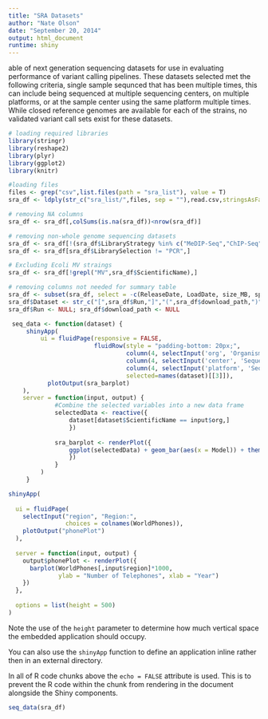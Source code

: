```yaml
---
title: "SRA Datasets"
author: "Nate Olson"
date: "September 20, 2014"
output: html_document
runtime: shiny
---
```

able of next generation sequencing datasets for use in evaluating performance of variant calling pipelines.  These datasets selected met the following criteria, single sample sequnced that has been multiple times, this can include being sequenced at multiple sequencing centers, on multiple platforms, or at the sample center using the same platform multiple times.  While closed reference genomes are available for each of the strains, no validated variant call sets exist for these datasets.

```r
# loading required libraries
library(stringr)
library(reshape2)
library(plyr)
library(ggplot2)
library(knitr)
```

```r
#loading files
files <- grep("csv",list.files(path = "sra_list"), value = T)
sra_df <- ldply(str_c("sra_list/",files, sep = ""),read.csv,stringsAsFactors=F,header=T)

# removing NA columns
sra_df <- sra_df[,colSums(is.na(sra_df))<nrow(sra_df)]

# removing non-whole genome sequencing datasets
sra_df <- sra_df[!(sra_df$LibraryStrategy %in% c("MeDIP-Seq","ChIP-Seq")),]
sra_df <- sra_df[sra_df$LibrarySelection != "PCR",]

# Excluding Ecoli MV straings
sra_df <- sra_df[!grepl("MV",sra_df$ScientificName),]

# removing columns not needed for summary table
sra_df <- subset(sra_df, select = -c(ReleaseDate, LoadDate, size_MB, spots, bases, spots_with_mates, avgLength, AssemblyName, Experiment, SRAStudy, BioProject, Study_Pubmed_id, Tumor,TaxID, Submission, Consent, RunHash, ReadHash, LibrarySource, InsertSize, InsertDev,BioSample,LibraryName, LibraryStrategy, LibrarySelection, ProjectID, Platform,LibraryLayout,SampleName))
sra_df$Dataset <- str_c("[",sra_df$Run,"]","(",sra_df$download_path,")", sep = "")
sra_df$Run <- NULL; sra_df$download_path <- NULL

```

```r
 seq_data <- function(dataset) {
     shinyApp(
         ui = fluidPage(responsive = FALSE,
                        fluidRow(style = "padding-bottom: 20px;",
                                 column(4, selectInput('org', 'Organism', choices = unique(dataset$ScientificName))),
                                 column(4, selectInput('center', 'Sequencing Center', choices =  unique(dataset$ScientificName))),
                                 column(4, selectInput('platform', 'Sequencing Platform', choices = unique(dataset$Model))),
                                 selected=names(dataset)[[3]]),
           plotOutput(sra_barplot)                        
    ),
    server = function(input, output) {
             #Combine the selected variables into a new data frame
             selectedData <- reactive({
                 dataset[dataset$ScientificName == input$org,]
                 })
             
             sra_barplot <- renderPlot({
                 ggplot(selectedData) + geom_bar(aes(x = Model)) + theme_bw() + theme(axis.text.x = element_text(angle = 90))
                 })
             }
         )
     }
```

```r
shinyApp(
  
  ui = fluidPage(
    selectInput("region", "Region:", 
                choices = colnames(WorldPhones)),
    plotOutput("phonePlot")
  ),
  
  server = function(input, output) {
    output$phonePlot <- renderPlot({
      barplot(WorldPhones[,input$region]*1000, 
              ylab = "Number of Telephones", xlab = "Year")
    })
  },
  
  options = list(height = 500)
)
```

Note the use of the `height` parameter to determine how much vertical space the embedded application should occupy.

You can also use the `shinyApp` function to define an application inline rather then in an external directory.

In all of R code chunks above the `echo = FALSE` attribute is used. This is to prevent the R code within the chunk from rendering in the document alongside the Shiny components.


```r
seq_data(sra_df)
```

